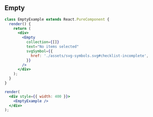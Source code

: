 
## Empty

```jsx live=true
class EmptyExample extends React.PureComponent {
  render() {
    return (
      <div>
        <Empty
          collection={[]}
          text="No items selected"
          svgSymbol={{
            href: './assets/svg-symbols.svg#checklist-incomplete',
          }}
        />
      </div>
    );
  }
}

render(
  <div style={{ width: 400 }}>
    <EmptyExample />
  </div>
);
```

<Props componentName="Empty" />
